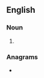 ==English==

===Noun===
{{head|en|noun plural form}}

# {{plural of|yaar|lang=en}}

===Anagrams===
* {{anagrams|en|a=aarsy|Rayas|Saray}}